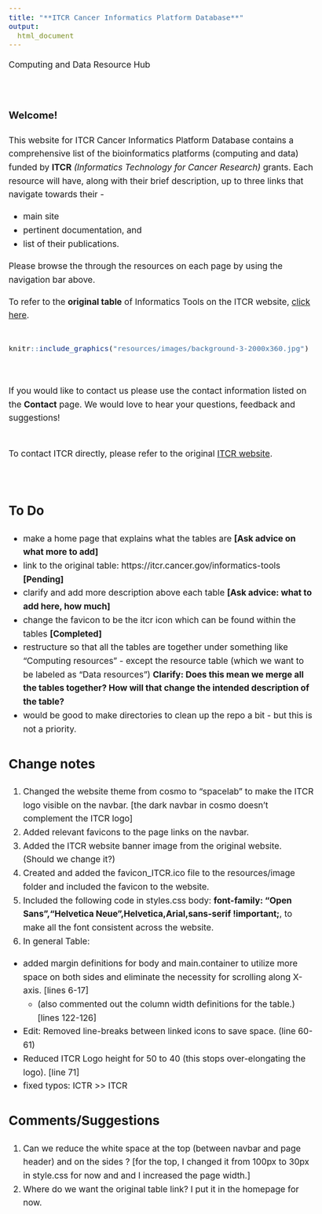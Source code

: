 ```yaml
---
title: "**ITCR Cancer Informatics Platform Database**"
output:
  html_document
---
```


<div class = "banner_color">
Computing and Data Resource Hub  
</div>

<style type="text/css">
  body{
  font-size: 13pt;
  line-height: 1.6;
}
</style>

<br> 

### **Welcome!**

This website for ITCR Cancer Informatics Platform Database contains a comprehensive list of the bioinformatics platforms (computing and data) funded by **ITCR** *(Informatics Technology for Cancer Research)* grants. Each resource will have, along with their brief description, up to three links that navigate towards their -  

- main site  
- pertinent documentation, and  
- list of their publications.  
  
Please browse the through the resources on each page by using the navigation bar above. 

To refer to the **original table** of Informatics Tools on the ITCR website, [click here](https://itcr.cancer.gov/informatics-tools).   
<br>

```r
knitr::include_graphics("resources/images/background-3-2000x360.jpg")
```

<br>

If you would like to contact us please use the contact information listed on the **Contact** page. We would love to hear your questions, feedback and suggestions!   

<br>
To contact ITCR directly, please refer to the original [ITCR website](https://itcr.cancer.gov/).  

<br>

## To Do  

- make a home page that explains what the tables are **[Ask advice on what more to add]**
- link to the original table: https://itcr.cancer.gov/informatics-tools **[Pending]**
- clarify and add more description above each table **[Ask advice: what to add here, how much]**
- change the favicon to be the itcr icon which can be found within the tables **[Completed]**
- restructure so that all the tables are together under something like "Computing resources" - except the resource table (which we want to be labeled as "Data resources") **Clarify: Does this mean we merge all the tables together? How will that change the intended description of the table?**
- would be good to make directories to clean up the repo a bit - but this is not a priority.
 
## Change notes
1. Changed the website theme from cosmo to "spacelab" to make the ITCR logo visible on the navbar. [the dark navbar in cosmo doesn't complement the ITCR logo]
2. Added relevant favicons to the page links on the navbar. 
3. Added the ITCR website banner image from the original website. (Should we change it?)
4. Created and added the favicon_ITCR.ico file to the resources/image folder and included the favicon to the website.
5. Included the following code in styles.css body: **font-family: "Open Sans","Helvetica Neue",Helvetica,Arial,sans-serif !important;**, to make all the font consistent across the website. 
6. In general Table:  
  - added margin definitions for body and main.container to utilize more space on both sides and eliminate the necessity for scrolling along X-axis. [lines 6-17]
    - (also commented out the column width definitions for the table.)  [lines 122-126]
  - Edit: Removed line-breaks between linked icons to save space. (line 60-61)
  - Reduced ITCR Logo height for 50 to 40 (this stops over-elongating the logo). [line 71]
  - fixed typos: ICTR >> ITCR


## Comments/Suggestions 
1. Can we reduce the white space at the top (between navbar and page header) and on the sides ? [for the top, I changed it from 100px to 30px in style.css for now and and I increased the page width.]
2. Where do we want the original table link? I put it in the homepage for now. 
